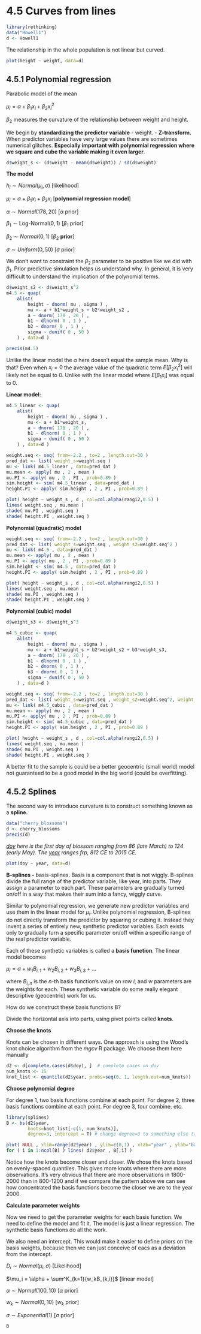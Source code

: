 # 4.5 Curves from lines

```r
library(rethinking)
data("Howell1")
d <- Howell1
```

The relationship in the whole population is not linear but curved.

```r
plot(height ~ weight, data=d)
```

## 4.5.1 Polynomial regression

Parabolic model of the mean

$\mu_i = \alpha + \beta_1x_i + \beta_2x_i^2$

$\beta_2$ measures the curvature of the relationship between weight and height.

We begin by **standardizing the predictor variable** - weight. - **Z-transform.** When predictor variables have very large values there are sometimes numerical glitches. **Especially important with polynomial regression where we square and cube the variable making it even larger**.

```r
d$weight_s <- (d$weight - mean(d$weight)) / sd(d$weight)
```

**The model**

$h_i \sim Normal(\mu_i, \sigma)$ [likelihood]

$\mu_i = \alpha + \beta_1x_i + \beta_2x_i$ [**polynomial regression model**]

$\alpha \sim Normal(178, 20)$ [$\alpha$ prior]

$\beta_1 \sim \text{Log-Normal}(0, 1)$ [$\beta_1$ prior]

$\beta_2 \sim Normal(0, 1)$ [$\beta_2$ **prior**]

$\sigma \sim Uniform(0, 50)$ [$\sigma$ prior]

We don't want to constraint the $\beta_2$ parameter to be positive like we did with $\beta_1$. Prior predictive simulation helps us understand why. In general, it is very difficult to understand the implication of the polynomial terms.

```r
d$weight_s2 <- d$weight_s^2
m4.5 <- quap(
    alist(
        height ~ dnorm( mu , sigma ) ,
        mu <- a + b1*weight_s + b2*weight_s2 ,
        a ~ dnorm( 178 , 20 ) ,
        b1 ~ dlnorm( 0 , 1 ) ,
        b2 ~ dnorm( 0 , 1 ) ,
        sigma ~ dunif( 0 , 50 )
    ) , data=d )
```

```r
precis(m4.5)
```

Unlike the linear model the $\alpha$ here doesn't equal the sample mean. Why is that? Even when $x_i=0$ the average value of the quadratic term $E[\beta_2x_i^2]$ will likely not be equal to 0. Unlike with the linear model where $E[\beta_1x_i]$ was equal to 0.

**Linear model:**

```r
m4.5_linear <- quap(
    alist(
        height ~ dnorm( mu , sigma ) ,
        mu <- a + b1*weight_s,
        a ~ dnorm( 178 , 20 ) ,
        b1 ~ dlnorm( 0 , 1 ) ,
        sigma ~ dunif( 0 , 50 )
    ) , data=d )

weight.seq <- seq( from=-2.2 , to=2 , length.out=30 )
pred_dat <- list( weight_s=weight.seq )
mu <- link( m4.5_linear , data=pred_dat )
mu.mean <- apply( mu , 2 , mean )
mu.PI <- apply( mu , 2 , PI , prob=0.89 )
sim.height <- sim( m4.5_linear , data=pred_dat )
height.PI <- apply( sim.height , 2 , PI , prob=0.89 )
```

```r
plot( height ~ weight_s , d , col=col.alpha(rangi2,0.5) )
lines( weight.seq , mu.mean )
shade( mu.PI , weight.seq )
shade( height.PI , weight.seq )
```

**Polynomial (quadratic) model**

```r
weight.seq <- seq( from=-2.2 , to=2 , length.out=30 )
pred_dat <- list( weight_s=weight.seq , weight_s2=weight.seq^2 )
mu <- link( m4.5 , data=pred_dat )
mu.mean <- apply( mu , 2 , mean )
mu.PI <- apply( mu , 2 , PI , prob=0.89 )
sim.height <- sim( m4.5 , data=pred_dat )
height.PI <- apply( sim.height , 2 , PI , prob=0.89 )
```

```r
plot( height ~ weight_s , d , col=col.alpha(rangi2,0.5) )
lines( weight.seq , mu.mean )
shade( mu.PI , weight.seq )
shade( height.PI , weight.seq )
```

**Polynomial (cubic) model**

```r
d$weight_s3 <- d$weight_s^3

m4.5_cubic <- quap(
    alist(
        height ~ dnorm( mu , sigma ) ,
        mu <- a + b1*weight_s + b2*weight_s2 + b3*weight_s3,
        a ~ dnorm( 178 , 20 ) ,
        b1 ~ dlnorm( 0 , 1 ) ,
        b2 ~ dnorm( 0 , 1 ) ,
        b3 ~ dnorm( 0 , 1 ) ,
        sigma ~ dunif( 0 , 50 )
    ) , data=d )

weight.seq <- seq( from=-2.2 , to=2 , length.out=30 )
pred_dat <- list( weight_s=weight.seq , weight_s2=weight.seq^2, weight_s3=weight.seq^3 )
mu <- link( m4.5_cubic , data=pred_dat )
mu.mean <- apply( mu , 2 , mean )
mu.PI <- apply( mu , 2 , PI , prob=0.89 )
sim.height <- sim( m4.5_cubic , data=pred_dat )
height.PI <- apply( sim.height , 2 , PI , prob=0.89 )

plot( height ~ weight_s , d , col=col.alpha(rangi2,0.5) )
lines( weight.seq , mu.mean )
shade( mu.PI , weight.seq )
shade( height.PI , weight.seq )
```

A better fit to the sample is could be a better geocentric (small world) model not guaranteed to be a good model in the big world (could be overfitting).

## 4.5.2 Splines

The second way to introduce curvature is to construct something known as a **spline.**

```r
data("cherry_blossoms")
d <- cherry_blossoms
precis(d)
```

[*doy*]{.underline} *here is the first day of blossom ranging from 86 (late March) to 124 (early May). The [year]{.underline} ranges frp, 812 CE to 2015 CE.*

```r
plot(doy ~ year, data=d)
```

**B-splines -** basis-splines. Basis is a component that is not wiggly. B-splines divide the full range of the predictor variable, like year, into parts. They assign a parameter to each part. These parameters are gradually turned on/off in a way that makes their sum into a fancy, wiggly curve.

Similar to polynomial regression, we generate new predictor variables and use them in the linear model for $\mu_i$. Unlike polynomial regression, B-splines do not directly transform the predictor by squaring or cubing it. Instead they invent a series of entirely new, synthetic predictor variables. Each exists only to gradually turn a specific parameter on/off within a specific range of the real predictor variable.

Each of these synthetic variables is called a **basis function**. The linear model becomes

$\mu_i = \alpha + w_1B_{i,1} + w_2B_{i,2} + w_3B_{i,3} + …$

where $B_{i, n}$ is the $n$-th basis function's value on row $i$, and $w$ parameters are the weights for each. These synthetic variable do some really elegant descriptive (geocentric) work for us.

How do we construct these basis functions B?

Divide the horizontal axis into parts, using pivot points called **knots**.

**Choose the knots**

Knots can be chosen in different ways. One approach is using the Wood's knot choice algorithm from the *mgcv* R package. We choose them here manually

```r
d2 <- d[complete.cases(d$doy), ]  # complete cases on doy
num_knots <- 15
knot_list <- quantile(d2$year, probs=seq(0, 1, length.out=num_knots))
```

**Choose polynomial degree**

For degree 1, two basis functions combine at each point. For degree 2, three basis functions combine at each point. For degree 3, four combine. etc.

```r
library(splines)
B <- bs(d2$year,
        knots=knot_list[-c(1, num_knots)],
        degree=3, intercept = T) # change degree=3 to something else to change the degree. Observe how many of the basis functions are non-zero
```

```r
plot( NULL , xlim=range(d2$year) , ylim=c(0,1) , xlab="year" , ylab="basis" )
for ( i in 1:ncol(B) ) lines( d2$year , B[,i] )
```

Notice how the knots become closer and closer. We chose the knots based on evenly-spaced quantiles. This gives more knots where there are more observations. It's very obvious that there are more observations in 1800-2000 than in 800-1200 and if we compare the pattern above we can see how concentrated the basis functions become the closer we are to the year 2000.

**Calculate parameter weights**

Now we need to get the parameter weights for each basis function. We need to define the model and fit it. The model is just a linear regression. The synthetic basis functions do all the work.

We also need an intercept. This would make it easier to define priors on the basis weights, because then we can just conceive of eacs as a deviation from the intercept.

$D_i \sim Normal(\mu_i, \sigma)$ [Likelihood]

$\mu_i = \alpha + \sum^K_{k=1}{w_kB_{k,i}}$ [linear model]

$\alpha \sim Normal(100, 10)$ [$\alpha$ prior]

$w_k \sim Normal(0, 10)$ [$w_k$ prior]

$\sigma \sim Exponential(1)$ [$\sigma$ prior]

```r
B
```
